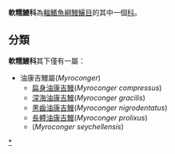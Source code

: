 {{Automatic taxobox
| authority = T. N. Gill, 1890
| subdivision_ranks = [[屬|屬]]
| subdivision =
*見內文
}}

'''軟糯鰻科'''為[[輻鰭魚綱|輻鰭魚綱]][[鰻鱺目|鰻鱺目]]的其中一個[[科|科]]。

==分類==
'''軟糯鰻科'''其下僅有一屬：
*油康吉鰻屬(''Myroconger'')
**[[扁身油康吉鰻|扁身油康吉鰻]](''Myroconger compressus'')
**[[深海油康吉鰻|深海油康吉鰻]](''Myroconger gracilis'')
**[[黑齒油康吉鰻|黑齒油康吉鰻]](''Myroconger nigrodentatus'')
**[[長體油康吉鰻|長體油康吉鰻]](''Myroconger prolixus'')
**(''Myroconger seychellensis'')
{{鰻魚}}
{{Taxonbar|from=Q134507}}

[[Category:軟糯鰻科|*]]